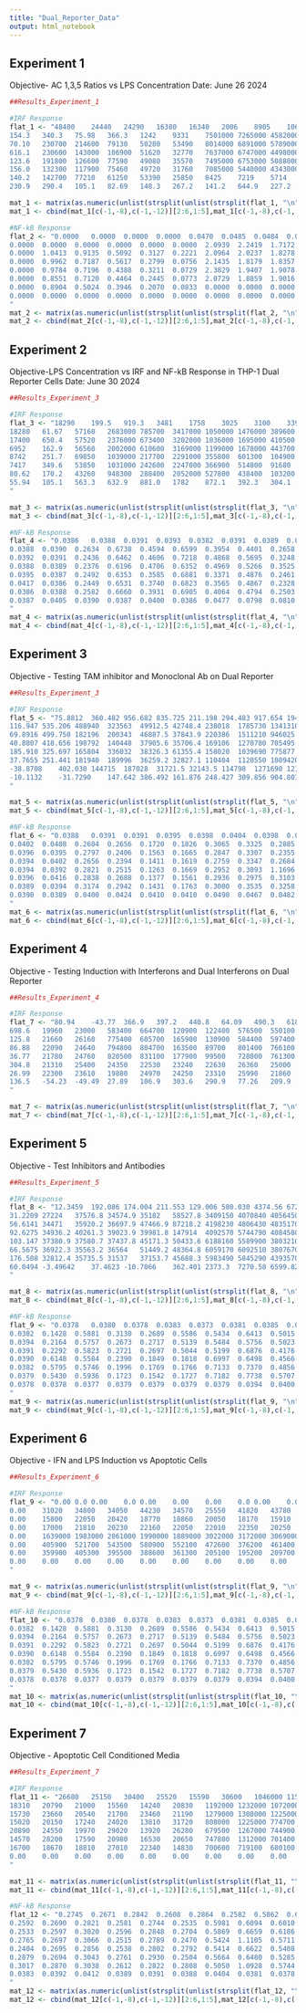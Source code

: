 ```yaml
---
title: "Dual_Reporter_Data"
output: html_notebook
---
```


## Experiment 1

Objective- AC 1,3,5 Ratios vs LPS Concentration Date: June 26 2024

```r
##Results_Experiment_1

#IRF Response
flat_1 <- "48400	24440	24290	16380	16340	2006	8905	10660	5239	4766	2471	331.8
154.3	340.3	75.98	366.3	1242	9331	7501000	7265000	4582000	2896000	1862000	1889
70.10	230700	214600	79130	50280	53490	8014000	6891000	5789000	3637000	307200	985.5
616.1	230600	143000	106900	51620	32770	7637000	6747000	4498000	3226000	273500	867.5
123.6	191800	126600	77590	49080	35570	7495000	6753000	5088000	2527000	229000	377.7
156.0	132300	117900	75460	49720	31760	7085000	5440000	4343000	2321000	228400	277.6
140.2	142700	77210	61250	53390	25850	8425	7219	5714	4006	900.8	128.2
230.9	290.4	105.1	82.69	148.3	267.2	141.2	644.9	227.2	165.4	46.42	79.67"

mat_1 <- matrix(as.numeric(unlist(strsplit(unlist(strsplit(flat_1, "\n")), "\t"))), ncol = 12, byrow = TRUE)
mat_1 <- cbind(mat_1[c(-1,-8),c(-1,-12)][2:6,1:5],mat_1[c(-1,-8),c(-1,-12)][1:5,6:10])

#NF-kB Response
flat_2 <- "0.0000	0.0000	0.0000	0.0000	0.0470	0.0485	0.0484	0.0000	0.0000	0.0000	0.0000	0.0000
0.0000	0.0000	0.0000	0.0000	0.0000	0.0000	2.0939	2.2419	1.7172	1.5847	1.4337	0.0000
0.0000	1.0413	0.9135	0.5092	0.3127	0.2221	2.0964	2.0237	1.8278	1.6465	0.6815	0.0000
0.0000	0.9962	0.7187	0.5617	0.2799	0.0756	2.1435	1.8179	1.8357	1.6596	0.6058	0.0000
0.0000	0.9784	0.7196	0.4388	0.3211	0.0729	2.3829	1.9407	1.9078	1.6119	0.5989	0.0000
0.0000	0.8551	0.7120	0.4464	0.2445	0.0773	2.0729	1.8859	1.9016	1.5109	0.5873	0.0000
0.0000	0.8904	0.5024	0.3946	0.2070	0.0833	0.0000	0.0000	0.0000	0.0000	0.0000	0.0000
0.0000	0.0000	0.0000	0.0000	0.0000	0.0000	0.0000	0.0000	0.0000	0.0000	0.0000	0.0000
"
mat_2 <- matrix(as.numeric(unlist(strsplit(unlist(strsplit(flat_2, "\n")), "\t"))), ncol = 12, byrow = TRUE)
mat_2 <- cbind(mat_2[c(-1,-8),c(-1,-12)][2:6,1:5],mat_2[c(-1,-8),c(-1,-12)][1:5,6:10])


```

## Experiment 2

Objective-LPS Concentration vs IRF and NF-kB Response in THP-1 Dual Reporter Cells Date: June 30 2024

```r
##Results_Experiment_3

#IRF Response
flat_3 <- "18290	199.5	919.3	3481	1758	3025	3100	3395	961.9	2715	1449	171.7
18280	61.67	57160	2683000	785700	3417000	1050000	1476000	389600	2481000	626600	729.9
17400	650.4	57520	2376000	673400	3202000	1036000	1695000	410500	2701000	527300	904.0
6952	162.9	56560	2002000	610600	3169000	1199000	1678000	443700	2766000	542300	1486
8742	251.7	69850	1039000	217700	2291000	355800	601300	104900	1315000	101300	915.0
7417	349.6	53850	1031000	242600	2247000	366900	514800	91680	1364000	134100	997.1
80.62	170.2	43260	948300	288400	2052000	527800	438400	103200	1333000	124500	427.4
55.94	105.1	563.3	632.9	881.0	1782	872.1	392.3	304.1	957.1	681.8	99.08
"

mat_3 <- matrix(as.numeric(unlist(strsplit(unlist(strsplit(flat_3, "\n")), "\t"))), ncol = 12, byrow = TRUE)
mat_3 <- cbind(mat_3[c(-1,-8),c(-1,-12)][2:6,1:5],mat_3[c(-1,-8),c(-1,-12)][1:5,6:10])

#NF-kB Response
flat_4 <- "0.0386	0.0388	0.0391	0.0393	0.0382	0.0391	0.0389	0.0391	0.0779	0.0397	0.0391	0.0391
0.0388	0.0390	0.2634	0.6738	0.4594	0.6599	0.3954	0.4401	0.2658	0.4676	0.2224	0.0395
0.0392	0.0391	0.2436	0.6462	0.4606	0.7218	0.4868	0.5695	0.3248	0.5268	0.2628	0.0398
0.0388	0.0389	0.2376	0.6196	0.4706	0.6352	0.4969	0.5266	0.3525	0.4751	0.3125	0.0389
0.0395	0.0387	0.2492	0.6353	0.3585	0.6881	0.3371	0.4876	0.2461	0.4324	0.1926	0.0411
0.0417	0.0386	0.2449	0.6531	0.3740	0.6823	0.3565	0.4867	0.2328	0.4215	0.1985	0.0391
0.0386	0.0388	0.2582	0.6660	0.3931	0.6905	0.4064	0.4794	0.2503	0.4912	0.2040	0.0388
0.0387	0.0405	0.0390	0.0387	0.0400	0.0386	0.0477	0.0798	0.0810	0.0680	0.0717	0.0482
"
mat_4 <- matrix(as.numeric(unlist(strsplit(unlist(strsplit(flat_4, "\n")), "\t"))), ncol = 12, byrow = TRUE)
mat_4 <- cbind(mat_4[c(-1,-8),c(-1,-12)][2:6,1:5],mat_4[c(-1,-8),c(-1,-12)][1:5,6:10])

```

## Experiment 3

Objective - Testing TAM inhibitor and Monoclonal Ab on Dual Reporter

```r
##Results_Experiment_3

#IRF Response
flat_5 <- "75.8812	360.482	956.682	835.725	211.198	294.483	917.654	1943.95	1341.33	482.237	453.327	242.400
116.947	535.206	488940	323563	49912.5	42748.4	238018	1785730	1341310	75200.6	118693	86.4296
69.8916	499.750	182196	200343	46887.5	37843.9	220386	1511210	946025	87379.6	74065.4	429.989
40.8807	418.656	198792	140448	37905.6	35706.4	169106	1270780	705495	69407.4	67397.7	66.2067
185.910	325.697	165804	336032	38326.3	61355.4	158020	1039690	775877	73274.1	84873.3	142.451
37.7655	251.441	181940	189996	36259.2	32827.1	110404	1120550	1009420	61341.1	67418.8	177.350
-38.8708	402.030	144715	187028	31721.5	32143.5	114798	1271690	1213900	92480.4	100099	173.728
-10.1132	-31.7290	147.642	386.492	161.876	248.427	309.856	904.801	885.148	1332.32	780.476	1061.43
"

mat_5 <- matrix(as.numeric(unlist(strsplit(unlist(strsplit(flat_5, "\n")), "\t"))), ncol = 12, byrow = TRUE)
mat_5 <- cbind(mat_5[c(-1,-8),c(-1,-12)][2:6,1:5],mat_5[c(-1,-8),c(-1,-12)][1:5,6:10])

#NF-kB Response
flat_6 <- "0.0388	0.0391	0.0391	0.0395	0.0398	0.0404	0.0398	0.0393	0.0390	0.0392	0.0389	0.0390
0.0402	0.0408	0.2604	0.2656	0.1720	0.1826	0.3065	0.3325	0.2885	0.1876	0.0318	0.1405
0.0396	0.0395	0.2797	0.2406	0.1563	0.1665	0.2847	0.3307	0.2355	0.1680	0.0314	0.0396
0.0394	0.0402	0.2656	0.2394	0.1411	0.1619	0.2759	0.3347	0.2684	0.1557	0.0358	0.0396
0.0394	0.0392	0.2821	0.2515	0.1263	0.1669	0.2952	0.3093	1.1696	0.1420	0.0369	0.0395
0.0396	0.0416	0.2838	0.2688	0.1377	0.1561	0.2936	0.2975	0.3103	0.1450	0.0339	0.0390
0.0389	0.0394	0.3174	0.2942	0.1431	0.1763	0.3000	0.3535	0.3258	0.1796	0.0338	0.0390
0.0390	0.0389	0.0400	0.0424	0.0410	0.0410	0.0490	0.0467	0.0482	0.0483	0.0493	0.0480
"
mat_6 <- matrix(as.numeric(unlist(strsplit(unlist(strsplit(flat_6, "\n")), "\t"))), ncol = 12, byrow = TRUE)
mat_6 <- cbind(mat_6[c(-1,-8),c(-1,-12)][2:6,1:5],mat_6[c(-1,-8),c(-1,-12)][1:5,6:10])

```

## Experiment 4

Objective - Testing Induction with Interferons and Dual Interferons on Dual Reporter

```r
##Results_Experiment_4

#IRF Response
flat_7 <- "80.94	-43.77	366.9	397.2	440.8	64.09	490.3	618.4	990.3	841.6	863.8	37.22
698.6	19960	23000	583400	664700	120900	122400	576500	550100	687300	755600	735.5
125.8	21660	26160	775400	605700	165900	130900	584400	597400	761800	709000	1593
86.88	22090	24640	794800	804700	163500	89700	801400	766100	860800	841200	1060
36.77	21780	24760	820500	831100	177900	99500	728000	761300	845100	858800	623.4
304.8	21310	25400	24350	22530	23240	22630	26360	25000	24720	27720	176.5
26.99	22300	23610	19880	24970	24250	23310	25990	21860	24000	23650	174.7
136.5	-54.23	-49.49	27.89	106.9	303.6	290.9	77.26	209.9	-52.17	-37.57	-56.14
"

mat_7 <- matrix(as.numeric(unlist(strsplit(unlist(strsplit(flat_7, "\n")), "\t"))), ncol = 12, byrow = TRUE)
mat_7 <- cbind(mat_7[c(-1,-8),c(-1,-12)][2:6,1:5],mat_7[c(-1,-8),c(-1,-12)][1:5,6:10])

```

## Experiment 5

Objective - Test Inhibitors and Antibodies

```r
##Results_Experiment_5

#IRF Response
flat_8 <- "12.3459	192.086	174.004	211.553	129.006	580.030	4374.56	6725.12	5546.5	5343.77	4705.53	1206.2
31.2209	27224	37576.8	34574.9	35182	58527.8	3409150	4070840	4056450	3092790	3974570	3977.99
56.6141	34471	35920.2	36697.9	47466.9	87218.2	4198230	4806430	4835170	3198240	4533790	6882.93
92.6275	34936.2	40261.3	39023.9	39981.8	147914	4092570	5744790	4084580	3830720	3492380	5581.91
103.147	37380.9	37580.7	37437.8	45171.3	50433.6	6188160	5589900	3803210	3108000	2786330	3927.24
66.5675	36922.3	35563.2	36564	51449.2	48364.8	6059170	6092510	3807670	3524460	2973840	5005.31
176.508	32812.4	35735.5	31537	37153.7	45688.3	5983490	5845290	4393570	4111070	3337640	4332.78
60.0494	-3.49642	37.4623	-10.7066	362.401	2373.3	7270.58	6599.82	7159.27	6713.8	4669.28	1074.25
"

mat_8 <- matrix(as.numeric(unlist(strsplit(unlist(strsplit(flat_8, "\n")), "\t"))), ncol = 12, byrow = TRUE)
mat_8 <- cbind(mat_8[c(-1,-8),c(-1,-12)][2:6,1:5],mat_8[c(-1,-8),c(-1,-12)][1:5,6:10])

#NF-kB Response
flat_9 <- "0.0378	0.0380	0.0378	0.0383	0.0373	0.0381	0.0385	0.0423	0.0406	0.0386	0.0383	0.0379
0.0382	0.1428	0.5881	0.3130	0.2689	0.5586	0.5434	0.6413	0.5015	0.3717	0.5068	0.0380
0.0394	0.2164	0.5757	0.2673	0.2717	0.5139	0.5484	0.5756	0.5023	0.3426	0.5502	0.0396
0.0391	0.2292	0.5823	0.2721	0.2697	0.5044	0.5199	0.6876	0.4176	0.4004	0.4835	0.0397
0.0390	0.6148	0.5584	0.2390	0.1849	0.1818	0.6997	0.6498	0.4566	0.3923	0.3441	0.0398
0.0382	0.5795	0.5746	0.1996	0.1769	0.1766	0.7133	0.7370	0.4856	0.4695	0.3704	0.0382
0.0379	0.5430	0.5936	0.1723	0.1542	0.1727	0.7182	0.7738	0.5707	0.5400	0.4382	0.0379
0.0378	0.0378	0.0377	0.0379	0.0379	0.0379	0.0379	0.0394	0.0400	0.0386	0.0377	0.0377
"
mat_9 <- matrix(as.numeric(unlist(strsplit(unlist(strsplit(flat_9, "\n")), "\t"))), ncol = 12, byrow = TRUE)
mat_9 <- cbind(mat_9[c(-1,-8),c(-1,-12)][2:6,1:5],mat_9[c(-1,-8),c(-1,-12)][1:5,6:10])
```

## Experiment 6

Objective - IFN and LPS Induction vs Apoptotic Cells

```r
##Results_Experiment_6

#IRF Response
flat_9 <- "0.00	0.0	0.00	0.0	0.00	0.00	0.00	0.0	0.00	0.0	0.00	0.00
0.00	31020	34800	34050	44230	34570	25550	41820	43780	31710	41920	0.00
0.00	15800	22050	20420	18770	18860	20050	18170	15910	16240	18590	0.00
0.00	17000	21810	20230	22160	22050	22010	22350	20250	16580	15650	0.00
0.00	1639000	1983000	2061000	1990000	1889000	3022000	3172000	3069000	2175000	2903000	0.00
0.00	405900	521700	543500	580900	552100	472600	376200	461400	553300	682500	0.00
0.00	359900	405300	395500	388600	361300	205100	195200	209700	188600	214700	0.00
0.00	0.00	0.00	0.00	0.00	0.00	0.00	0.00	0.00	0.00	0.00	0.00
"

mat_9 <- matrix(as.numeric(unlist(strsplit(unlist(strsplit(flat_9, "\n")), "\t"))), ncol = 12, byrow = TRUE)
mat_9 <- cbind(mat_9[c(-1,-8),c(-1,-12)][2:6,1:5],mat_9[c(-1,-8),c(-1,-12)][1:5,6:10])

#NF-kB Response
flat_10 <- "0.0378	0.0380	0.0378	0.0383	0.0373	0.0381	0.0385	0.0423	0.0406	0.0386	0.0383	0.0379
0.0382	0.1428	0.5881	0.3130	0.2689	0.5586	0.5434	0.6413	0.5015	0.3717	0.5068	0.0380
0.0394	0.2164	0.5757	0.2673	0.2717	0.5139	0.5484	0.5756	0.5023	0.3426	0.5502	0.0396
0.0391	0.2292	0.5823	0.2721	0.2697	0.5044	0.5199	0.6876	0.4176	0.4004	0.4835	0.0397
0.0390	0.6148	0.5584	0.2390	0.1849	0.1818	0.6997	0.6498	0.4566	0.3923	0.3441	0.0398
0.0382	0.5795	0.5746	0.1996	0.1769	0.1766	0.7133	0.7370	0.4856	0.4695	0.3704	0.0382
0.0379	0.5430	0.5936	0.1723	0.1542	0.1727	0.7182	0.7738	0.5707	0.5400	0.4382	0.0379
0.0378	0.0378	0.0377	0.0379	0.0379	0.0379	0.0379	0.0394	0.0400	0.0386	0.0377	0.0377
"
mat_10 <- matrix(as.numeric(unlist(strsplit(unlist(strsplit(flat_10, "\n")), "\t"))), ncol = 12, byrow = TRUE)
mat_10 <- cbind(mat_10[c(-1,-8),c(-1,-12)][2:6,1:5],mat_10[c(-1,-8),c(-1,-12)][1:5,6:10])
```

## Experiment 7

Objective - Apoptotic Cell Conditioned Media

```r
##Results_Experiment_7

#IRF Response
flat_11 <- "26680	25150	30400	25520	15590	30600	1046000	1152000	1012000	1063000	702200	917700
18310	20790	21000	15560	14240	20830	1192000	1232000	1072000	1166000	842500	1011000
15730	23660	20540	21700	23460	21190	1279000	1308000	1225000	1291000	797900	1005000
15020	20150	17240	24020	13810	31720	808000	1225000	774700	1261000	651900	1010000
20890	24550	19970	29020	13920	26280	679500	1267000	744900	1271000	645400	982900
14570	28200	17590	20980	16530	20650	747800	1312000	701400	1292000	672100	1100000
16700	18670	18810	27010	22340	14830	700600	719100	680100	1297000	656000	573300
0.00	0.00	0.00	0.00	0.00	0.00	0.00	0.00	0.00	0.00	0.00	0.00
"

mat_11 <- matrix(as.numeric(unlist(strsplit(unlist(strsplit(flat_11, "\n")), "\t"))), ncol = 12, byrow = TRUE)
mat_11 <- cbind(mat_11[c(-1,-8),c(-1,-12)][2:6,1:5],mat_11[c(-1,-8),c(-1,-12)][1:5,6:10])

#NF-kB Response
flat_12 <- "0.2745	0.2671	0.2842	0.2608	0.2864	0.2582	0.5862	0.6207	0.6091	0.5474	0.5412	0.4826
0.2592	0.2690	0.2821	0.2581	0.2744	0.2535	0.5981	0.6094	0.6010	0.5935	0.5435	0.4995
0.2533	0.2597	0.3020	0.2596	0.2848	0.2704	0.5869	0.6659	0.6186	0.6118	0.5644	0.4992
0.2765	0.2697	0.3066	0.2515	0.2789	0.2470	0.5424	1.1105	0.5711	0.6027	0.5009	0.4880
0.2404	0.2695	0.2856	0.2538	0.2802	0.2792	0.5414	0.6622	0.5408	0.6087	0.4625	0.5004
0.2879	0.2694	0.3043	0.2761	0.2930	0.2504	0.5664	0.6480	0.5285	0.6136	0.5142	0.5080
0.3017	0.2870	0.3038	0.2612	0.2822	0.2808	0.5050	1.0928	0.5744	0.6173	0.5508	0.4421
0.0383	0.0392	0.0412	0.0389	0.0391	0.0388	0.0404	0.0381	0.0378	0.0383	0.0379	0.0379
"
mat_12 <- matrix(as.numeric(unlist(strsplit(unlist(strsplit(flat_12, "\n")), "\t"))), ncol = 12, byrow = TRUE)
mat_12 <- cbind(mat_12[c(-1,-8),c(-1,-12)][2:6,1:5],mat_12[c(-1,-8),c(-1,-12)][1:5,6:10])
```